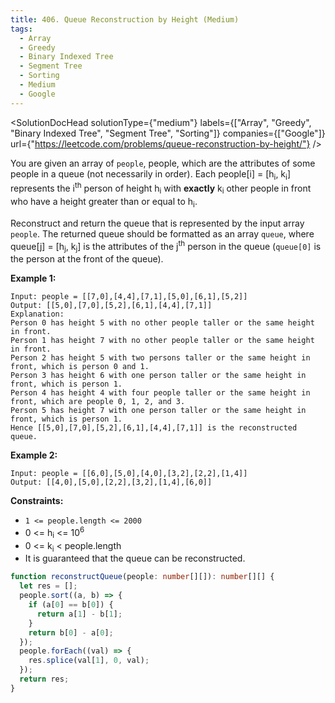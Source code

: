 ```yaml
---
title: 406. Queue Reconstruction by Height (Medium)
tags:
  - Array
  - Greedy
  - Binary Indexed Tree
  - Segment Tree
  - Sorting
  - Medium
  - Google
---
```



<SolutionDocHead
  solutionType={"medium"}
  labels={["Array", "Greedy", "Binary Indexed Tree", "Segment Tree", "Sorting"]}
  companies={["Google"]}
  url={"https://leetcode.com/problems/queue-reconstruction-by-height/"}
/>

You are given an array of `people`, people, which are the attributes of some people in a queue (not necessarily in order). Each people[i] = [h<sub>i</sub>, k<sub>i</sub>] represents the i<sup>th</sup> person of height h<sub>i</sub> with <b>exactly</b> k<sub>i</sub> other people in front who have a height greater than or equal to h<sub>i</sub>.

Reconstruct and return the queue that is represented by the input array `people`. The returned queue should be formatted as an array `queue`, where queue[j] = [h<sub>j</sub>, k<sub>j</sub>] is the attributes of the j<sup>th</sup> person in the queue (`queue[0]` is the person at the front of the queue).

<b>Example 1:</b>

```
Input: people = [[7,0],[4,4],[7,1],[5,0],[6,1],[5,2]]
Output: [[5,0],[7,0],[5,2],[6,1],[4,4],[7,1]]
Explanation:
Person 0 has height 5 with no other people taller or the same height in front.
Person 1 has height 7 with no other people taller or the same height in front.
Person 2 has height 5 with two persons taller or the same height in front, which is person 0 and 1.
Person 3 has height 6 with one person taller or the same height in front, which is person 1.
Person 4 has height 4 with four people taller or the same height in front, which are people 0, 1, 2, and 3.
Person 5 has height 7 with one person taller or the same height in front, which is person 1.
Hence [[5,0],[7,0],[5,2],[6,1],[4,4],[7,1]] is the reconstructed queue.
```

<b>Example 2:</b>

```
Input: people = [[6,0],[5,0],[4,0],[3,2],[2,2],[1,4]]
Output: [[4,0],[5,0],[2,2],[3,2],[1,4],[6,0]]
```

<b>Constraints:</b>

- `1 <= people.length <= 2000`
- 0 <= h<sub>i</sub> <= 10<sup>6</sup>
- 0 <= k<sub>i</sub> < people.length
- It is guaranteed that the queue can be reconstructed.

```ts title=solution.ts
function reconstructQueue(people: number[][]): number[][] {
  let res = [];
  people.sort((a, b) => {
    if (a[0] == b[0]) {
      return a[1] - b[1];
    }
    return b[0] - a[0];
  });
  people.forEach((val) => {
    res.splice(val[1], 0, val);
  });
  return res;
}
```

